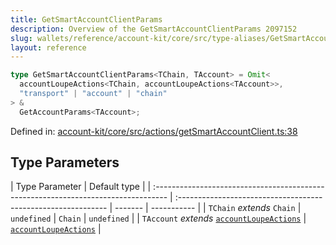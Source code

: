 ```yaml
---
title: GetSmartAccountClientParams
description: Overview of the GetSmartAccountClientParams 2097152
slug: wallets/reference/account-kit/core/src/type-aliases/GetSmartAccountClientParams
layout: reference
---
```


```ts
type GetSmartAccountClientParams<TChain, TAccount> = Omit<
  accountLoupeActions<TChain, accountLoupeActions<TAccount>>,
  "transport" | "account" | "chain"
> &
  GetAccountParams<TAccount>;
```

Defined in: [account-kit/core/src/actions/getSmartAccountClient.ts:38](https://github.com/alchemyplatform/aa-sdk/blob/923a52171f7246172caf350853843e6680197da9/account-kit/core/src/actions/getSmartAccountClient.ts#L38)

## Type Parameters

| Type Parameter                                                                     | Default type                                                  |
| :--------------------------------------------------------------------------------- | :------------------------------------------------------------ | ------- | ----------- |
| `TChain` _extends_ `Chain`                                                         | `undefined`                                                   | `Chain` | `undefined` |
| `TAccount` _extends_ [`accountLoupeActions`](../variables/accountLoupeActions.mdx) | [`accountLoupeActions`](../variables/accountLoupeActions.mdx) |
